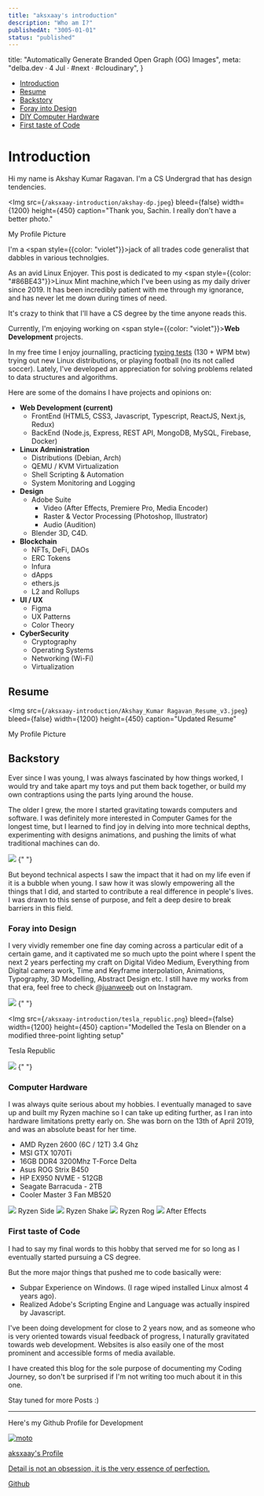 ```yaml
---
title: "aksxaay's introduction"
description: "Who am I?"
publishedAt: "3005-01-01"
status: "published"
---
```



  title: "Automatically Generate Branded Open Graph (OG) Images",
  meta: "delba.dev · 4 Jul · #next · #cloudinary",
}

- [Introduction](#introduction)
- [Resume](#resume)
- [Backstory](#backstory)
- [Foray into Design](#foray-into-design)
- [DIY Computer Hardware](#computer-hardware)
- [First taste of Code](#first-taste-of-code)

# Introduction

Hi my name is Akshay Kumar Ragavan. I'm a CS Undergrad that has design tendencies.

<Img
  src={`/aksxaay-introduction/akshay-dp.jpeg`}
  bleed={false}
  width={1200}
  height={450}
  caption="Thank you, Sachin. I really don't have a better photo."
>
  My Profile Picture
</Img>

I'm a <span style={{color: "violet"}}>jack of all trades</span> code generalist that dabbles in various technolgies.

As an avid Linux Enjoyer. This post is dedicated to my <span style={{color: "#86BE43"}}>Linux Mint</span> machine,which I've been using as my daily driver since 2019. It has been incredibly patient with me through my ignorance, and has never let me down during times of need.

It's crazy to think that I'll have a CS degree by the time anyone reads this.

Currently, I'm enjoying working on <span style={{color: "violet"}}>**Web Development**</span> projects.

In my free time I enjoy journalling, practicing [typing tests](https://monkeytype.com/profile/sidejua) (130 + WPM btw) trying out new Linux distributions, or playing football (no its not called soccer). Lately, I've developed an appreciation for solving problems related to data structures and algorithms.

Here are some of the domains I have projects and opinions on:

- **Web Development (current)**
  - FrontEnd (HTML5, CSS3, Javascript, Typescript, ReactJS, Next.js, Redux)
  - BackEnd (Node.js, Express, REST API, MongoDB, MySQL, Firebase, Docker)
- **Linux Administration**
  - Distributions (Debian, Arch)
  - QEMU / KVM Virtualization
  - Shell Scripting & Automation
  - System Monitoring and Logging
- **Design**
  - Adobe Suite
    - Video (After Effects, Premiere Pro, Media Encoder)
    - Raster & Vector Processing (Photoshop, Illustrator)
    - Audio (Audition)
  - Blender 3D, C4D.
- **Blockchain**
  - NFTs, DeFi, DAOs
  - ERC Tokens
  - Infura
  - dApps
  - ethers.js
  - L2 and Rollups
- **UI / UX**
  - Figma
  - UX Patterns
  - Color Theory
- **CyberSecurity**
  - Cryptography
  - Operating Systems
  - Networking (Wi-Fi)
  - Virtualization

## Resume

<Img
  src={`/aksxaay-introduction/Akshay_Kumar Ragavan_Resume_v3.jpeg`}
  bleed={false}
  width={1200}
  height={450}
  caption="Updated Resume"
>
  My Profile Picture
</Img>

## Backstory

Ever since I was young, I was always fascinated by how things worked, I would try and take apart my toys and put them back together, or build my own contraptions using the parts lying around the house.

The older I grew, the more I started gravitating towards computers and software.
I was definitely more interested in Computer Games for the longest time, but I learned to find joy in delving into more technical depths, experimenting with designs animations, and pushing the limits of what traditional machines can do.

<Aside position="right">
  <Img
    src={`/aksxaay-introduction/akshay-hackerman.jpeg`}
    bleed={false}
    width={1200}
    height={900}
    caption="Often caught mesmerized by the world of computers"
  >
    {" "}
  </Img>
</Aside>

But beyond technical aspects I saw the impact that it had on my life even if it is a bubble when young. I saw how it was slowly empowering all the things that I did, and started to contribute a real difference in people's lives. I was drawn to this sense of purpose, and felt a deep desire to break barriers in this field.

### Foray into Design

I very vividly remember one fine day coming across a particular edit of a certain game, and it captivated me so much upto the point where I spent the next 2 years perfecting my craft on Digital Video Medium, Everything from Digital camera work, Time and Keyframe interpolation, Animations, Typography, 3D Modelling, Abstract Design etc. I still have my works from that era, feel free to check [@juanweeb](https://www.instagram.com/juanweeb/) out on Instagram.

<Aside>
  <Img
    src={`/aksxaay-introduction/pierre_curie_shine.png`}
    bleed={false}
    width={1200}
    height={900}
    caption="Concept Album Art Cover for Pierre Bourne"
  >
    {" "}
  </Img>
</Aside>

<Img
  src={`/aksxaay-introduction/tesla_republic.png`}
  bleed={false}
  width={1200}
  height={450}
  caption="Modelled the Tesla on Blender on a modified three-point lighting setup"
>
  Tesla Republic
</Img>

<Aside position="right">
  <Img
    src={`/aksxaay-introduction/travis_franchise.png`}
    bleed={false}
    width={1200}
    height={900}
    caption="Concept Album Art Cover for Travis Scott"
  >
    {" "}
  </Img>
</Aside>

### Computer Hardware

I was always quite serious about my hobbies. I eventually managed to save up and built my Ryzen machine so I can take up editing further, as I ran into hardware limitations pretty early on. She was born on the 13th of April 2019, and was an absolute beast for her time.

- AMD Ryzen 2600 (6C / 12T) 3.4 Ghz
- MSI GTX 1070Ti
- 16GB DDR4 3200Mhz T-Force Delta
- Asus ROG Strix B450
- HP EX950 NVME - 512GB
- Seagate Barracuda - 2TB
- Cooler Master 3 Fan MB520

<div className="z-10 !col-start-1 !col-end-[-1] mt-3 grid auto-cols-[min(400px,80%)] grid-flow-col gap-5 overflow-x-auto bg-gray-900 px-4 pb-4 shadow-[0_0_30px_20px] shadow-gray-900 [color-scheme:dark]">
  <Img
    src={`/aksxaay-introduction/ryzen-side.jpeg`}
    bleed={false}
    width={1200}
    height={450}
  >
    Ryzen Side
  </Img>
  <Img
    src={`/aksxaay-introduction/ryzen-front-shake.jpeg`}
    bleed={false}
    width={1200}
    height={450}
    caption={
      "I always work my hardest so I can go spend time with her someday again."
    }
  >
    Ryzen Shake
  </Img>
  <Img
    src={`/aksxaay-introduction/ryzen-rog.jpeg`}
    bleed={false}
    width={1200}
    height={450}
  >
    Ryzen Rog
  </Img>
  <Img
    src={`/aksxaay-introduction/after-effects.jpeg`}
    bleed={false}
    width={1200}
    height={450}
  >
    After Effects
  </Img>
</div>

### First taste of Code

I had to say my final words to this hobby that served me for so long as I eventually started pursuing a CS degree.

But the more major things that pushed me to code basically were:

- Subpar Experience on Windows. (I rage wiped installed Linux almost 4 years ago).
- Realized Adobe's Scripting Engine and Language was actually inspired by Javascript.

I've been doing development for close to 2 years now, and as someone who is very oriented towards visual feedback of progress, I naturally gravitated towards web development. Websites is also easily one of the most prominent and accessible forms of media available.

I have created this blog for the sole purpose of documenting my Coding Journey, so don't be surprised if I'm not writing too much about it in this one.

Stay tuned for more Posts :)

---

Here's my Github Profile for Development

<Playground>
  <a
    href="https://github.com/aksxaay"
    target="_blank"
    rel="noopener noreferrer"
  >
    <div className="relative w-64 overflow-hidden rounded-2xl p-4 shadow-lg dark:bg-gray-400">
      <img
        alt="moto"
        src="/vinne-purple-gun.jpg"
        className="absolute -right-20 -bottom-8 mb-4 h-40 w-40"
      />
      <div className="w-4/6">
        <p className="mb-2 text-lg font-medium text-white">aksxaay's Profile</p>
        <p className="text-xs text-gray-400">
          Detail is not an obsession, it is the very essence of perfection.
        </p>
        <p className="text-xl font-medium text-indigo-500">Github</p>
      </div>
    </div>
  </a>
</Playground>
